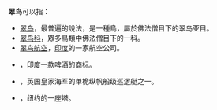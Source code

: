 '''翠鸟'''可以指：

*[[翠鸟|翠鸟]]，最普遍的說法，是一種鳥，屬於佛法僧目下的翠鸟亚目。
*[[翠鸟科|翠鸟科]]，眾多鳥類中佛法僧目下的一科。
*[[翠鸟航空|翠鸟航空]]，[[印度|印度]]的一家航空公司。
*{{link-en|翠鸟 (啤酒)|Kingfisher (beer)}}，印度一款[[啤酒|啤酒]]的商标。
*{{link-en|翠鸟级单桅纵帆船|Kingfisher class sloop}}，英国皇家海军的单桅纵帆船级巡逻艇之一。
*{{link-en|翠鸟塔|Kingfisher Tower}}，纽约的一座塔。

{{disambig|翠鸟|Cat=二字消歧义}}